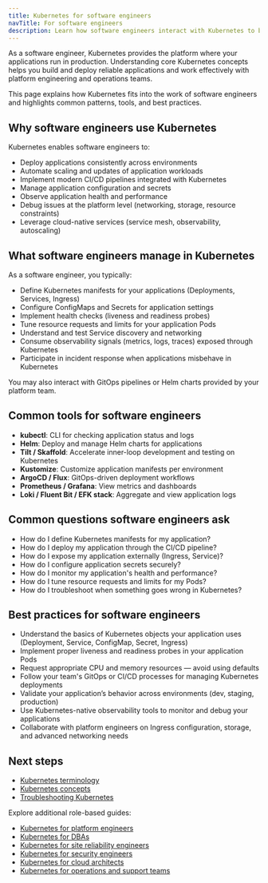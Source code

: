 ```yaml
---
title: Kubernetes for software engineers
navTitle: For software engineers
description: Learn how software engineers interact with Kubernetes to build, deploy, and operate modern applications.
---
```


As a software engineer, Kubernetes provides the platform where your applications run in production. Understanding core Kubernetes concepts helps you build and deploy reliable applications and work effectively with platform engineering and operations teams.

This page explains how Kubernetes fits into the work of software engineers and highlights common patterns, tools, and best practices.

## Why software engineers use Kubernetes

Kubernetes enables software engineers to:

-   Deploy applications consistently across environments
-   Automate scaling and updates of application workloads
-   Implement modern CI/CD pipelines integrated with Kubernetes
-   Manage application configuration and secrets
-   Observe application health and performance
-   Debug issues at the platform level (networking, storage, resource constraints)
-   Leverage cloud-native services (service mesh, observability, autoscaling)

## What software engineers manage in Kubernetes

As a software engineer, you typically:

-   Define Kubernetes manifests for your applications (Deployments, Services, Ingress)
-   Configure ConfigMaps and Secrets for application settings
-   Implement health checks (liveness and readiness probes)
-   Tune resource requests and limits for your application Pods
-   Understand and test Service discovery and networking
-   Consume observability signals (metrics, logs, traces) exposed through Kubernetes
-   Participate in incident response when applications misbehave in Kubernetes

You may also interact with GitOps pipelines or Helm charts provided by your platform team.

## Common tools for software engineers

-   **kubectl**: CLI for checking application status and logs
-   **Helm**: Deploy and manage Helm charts for applications
-   **Tilt / Skaffold**: Accelerate inner-loop development and testing on Kubernetes
-   **Kustomize**: Customize application manifests per environment
-   **ArgoCD / Flux**: GitOps-driven deployment workflows
-   **Prometheus / Grafana**: View metrics and dashboards
-   **Loki / Fluent Bit / EFK stack**: Aggregate and view application logs

## Common questions software engineers ask

-   How do I define Kubernetes manifests for my application?
-   How do I deploy my application through the CI/CD pipeline?
-   How do I expose my application externally (Ingress, Service)?
-   How do I configure application secrets securely?
-   How do I monitor my application's health and performance?
-   How do I tune resource requests and limits for my Pods?
-   How do I troubleshoot when something goes wrong in Kubernetes?

## Best practices for software engineers

-   Understand the basics of Kubernetes objects your application uses (Deployment, Service, ConfigMap, Secret, Ingress)
-   Implement proper liveness and readiness probes in your application Pods
-   Request appropriate CPU and memory resources — avoid using defaults
-   Follow your team's GitOps or CI/CD processes for managing Kubernetes deployments
-   Validate your application’s behavior across environments (dev, staging, production)
-   Use Kubernetes-native observability tools to monitor and debug your applications
-   Collaborate with platform engineers on Ingress configuration, storage, and advanced networking needs

## Next steps

-   [Kubernetes terminology](/portal/kubernetes/learn/explained/terminology)
-   [Kubernetes concepts](/portal/kubernetes/learn/explained/kubernetes-concepts)
-   [Troubleshooting Kubernetes](/portal/kubernetes/learn/how-to/troubleshooting-on-kubernetes/)

Explore additional role-based guides:

-   [Kubernetes for platform engineers](./platform-engineers)
-   [Kubernetes for DBAs](./dbas)
-   [Kubernetes for site reliability engineers](./sres)
-   [Kubernetes for security engineers](./security-engineers)
-   [Kubernetes for cloud architects](./cloud-architects)
-   [Kubernetes for operations and support teams](./operations-support)

